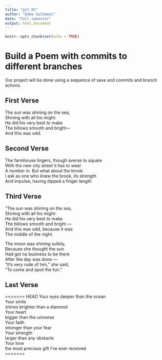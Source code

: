 ```yaml
---
title: "git_01"
author: "Emma Galdamez"
date: "Fall semester"
output: html_document
---
```


```r
knitr::opts_chunk$set(echo = TRUE)
```
# Build a Poem with commits to different branches
Our project will be done using a sequence of save and commits and branch actions.
<!-- Do not modify or change any text in "!--" bracketed areas such as this --- these are instructions to
you, if you change any of this the git program will notice it and compromise your git merging strategy !-->

## First Verse 
<!--Put the first five lines of a poem by Lewis Carrol in this section!-->
The sun was shining on the sea,  
Shining with all his might:  
He did his very best to make  
The billows smooth and bright—  
And this was odd.  

## Second Verse
<!--Put the first five lines of a poem by Robert Frost here!-->
The farmhouse lingers, though averse to square  
With the new city street it has to wear  
A number in. But what about the brook  
I ask as one who knew the brook, its strength  
And impulse, having dipped a finger length  

## Third Verse
<!--Put the first two verses of The Walrus and the Carpenter here!-->
“The sun was shining on the sea,  
Shining with all his might:  
He did his very best to make  
The billows smooth and bright —  
And this was odd, because it was  
The middle of the night.  

The moon was shining sulkily,  
Because she thought the sun  
Had got no business to be there  
After the day was done —  
“It’s very rude of him,” she said,  
“To come and spoil the fun.”  

## Last Verse
<!--Put a short poem of your choice 8-20 lines,here!-->
<<<<<<< HEAD
Your eyes
deeper than the ocean  
Your smile  
shines brighter than a diamond  
Your heart  
bigger than the universe  
Your faith  
stronger than your fear  
Your strength  
larger than any obstacle  
Your love  
the most precious gift I’ve ever received  
=======


